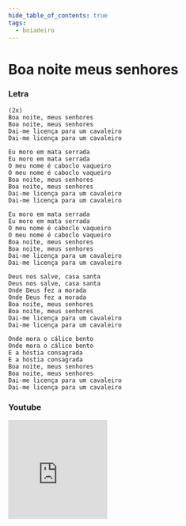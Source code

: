 ```yaml
---
hide_table_of_contents: true
tags:
  - boiadeiro
---
```


# Boa noite meus senhores

### Letra

```text
(2x)
Boa noite, meus senhores
Boa noite, meus senhores
Dai-me licença para um cavaleiro
Dai-me licença para um cavaleiro

Eu moro em mata serrada
Eu moro em mata serrada
O meu nome é caboclo vaqueiro
O meu nome é caboclo vaqueiro
Boa noite, meus senhores
Boa noite, meus senhores
Dai-me licença para um cavaleiro
Dai-me licença para um cavaleiro

Eu moro em mata serrada
Eu moro em mata serrada
O meu nome é caboclo vaqueiro
O meu nome é caboclo vaqueiro
Boa noite, meus senhores
Boa noite, meus senhores
Dai-me licença para um cavaleiro
Dai-me licença para um cavaleiro

Deus nos salve, casa santa
Deus nos salve, casa santa
Onde Deus fez a morada
Onde Deus fez a morada
Boa noite, meus senhores
Boa noite, meus senhores
Dai-me licença para um cavaleiro
Dai-me licença para um cavaleiro

Onde mora o cálice bento
Onde mora o cálice bento
E a hóstia consagrada
E a hóstia consagrada
Boa noite, meus senhores
Boa noite, meus senhores
Dai-me licença para um cavaleiro
Dai-me licença para um cavaleiro
```

### Youtube

<iframe
  width="200"
  height="200"
  src="https://www.youtube.com/embed/iCcs9shlx08?si=gOHylKQirun1l7No"
  title="YouTube video player"
  frameborder="0"
  allow="accelerometer; autoplay; clipboard-write; encrypted-media; gyroscope; picture-in-picture; web-share"
  referrerpolicy="strict-origin-when-cross-origin"
  allowfullscreen
></iframe>
